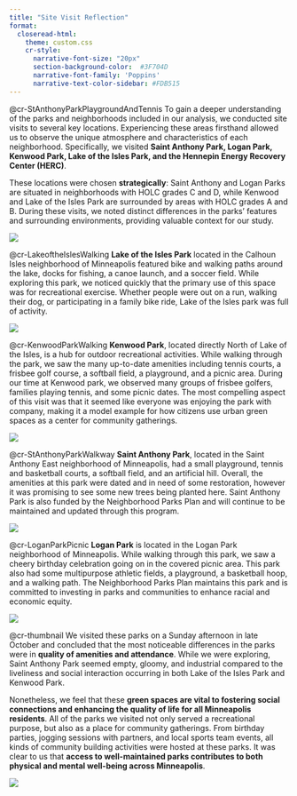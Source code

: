 ```yaml
---
title: "Site Visit Reflection"
format:
  closeread-html:
    theme: custom.css
    cr-style:
      narrative-font-size: "20px"
      section-background-color:  #3F704D
      narrative-font-family: 'Poppins'
      narrative-text-color-sidebar: #FDB515
---
```



::: {.cr-section layout="sidebar-right"}
@cr-StAnthonyParkPlaygroundAndTennis To gain a deeper understanding of the parks and neighborhoods included in our analysis, we conducted site visits to several key locations. Experiencing these areas firsthand allowed us to observe the unique atmosphere and characteristics of each neighborhood. Specifically, we visited **Saint Anthony Park, Logan Park, Kenwood Park, Lake of the Isles Park, and the Hennepin Energy Recovery Center (HERC)**.


These locations were chosen **strategically**: Saint Anthony and Logan Parks are situated in neighborhoods with HOLC grades C and D, while Kenwood and Lake of the Isles Park are surrounded by areas with HOLC grades A and B. During these visits, we noted distinct differences in the parks' features and surrounding environments, providing valuable context for our study.

::: {#cr-StAnthonyParkPlaygroundAndTennis}
![](assets/images/StAnthonyParkPlaygroundAndTennis.JPG){fig-align="center"}
:::

@cr-LakeoftheIslesWalking **Lake of the Isles Park** located in the Calhoun Isles neighborhood of Minneapolis featured bike and walking paths around the lake, docks for fishing, a canoe launch, and a soccer field. While exploring this park, we noticed quickly that the primary use of this space was for recreational exercise. Whether people were out on a run, walking their dog, or participating in a family bike ride, Lake of the Isles park was full of activity.

::: {#cr-LakeoftheIslesWalking}
![](assets/images/LakeoftheIslesWalking.JPG){fig-align="center"}
:::

@cr-KenwoodParkWalking **Kenwood Park**, located directly North of Lake of the Isles, is a hub for outdoor recreational activities. While walking through the park, we saw the many up-to-date amenities including tennis courts, a frisbee golf course, a softball field, a playground, and a picnic area. During our time at Kenwood park, we observed many groups of frisbee golfers, families playing tennis, and some picnic dates. The most compelling aspect of this visit was that it seemed like everyone was enjoying the park with company, making it a model example for how citizens use urban green spaces as a center for community gatherings.

::: {#cr-KenwoodParkWalking}
![](assets/images/KenwoodParkWalking.JPG){fig-align="center"}
:::
:::

::: {.cr-section layout="sidebar-left"}
@cr-StAnthonyParkWalkway **Saint Anthony Park**, located in the Saint Anthony East neighborhood of Minneapolis, had a small playground, tennis and basketball courts, a softball field, and an artificial hill. Overall, the amenities at this park were dated and in need of some restoration, however it was promising to see some new trees being planted here. Saint Anthony Park is also funded by the Neighborhood Parks Plan and will continue to be maintained and updated through this program.

::: {#cr-StAnthonyParkWalkway}
![](assets/images/StAnthonyParkWalkway.JPG){fig-align="center"}
:::

@cr-LoganParkPicnic **Logan Park** is located in the Logan Park neighborhood of Minneapolis. While walking through this park, we saw a cheery birthday celebration going on in the covered picnic area. This park also had some multipurpose athletic fields, a playground, a basketball hoop, and a walking path. The Neighborhood Parks Plan maintains this park and is committed to investing in parks and communities to enhance racial and economic equity.

::: {#cr-LoganParkPicnic}
![](assets/images/LoganParkPicnic.JPG){fig-align="center"}
:::
:::



::: {.cr-section layout="overlay-right"}
@cr-thumbnail We visited these parks on a Sunday afternoon in late October and concluded that the most noticeable differences in the parks were in **quality of amenities and attendance**. While we were exploring, Saint Anthony Park seemed empty, gloomy, and industrial compared to the liveliness and social interaction occurring in both Lake of the Isles Park and Kenwood Park.

Nonetheless, we feel that these **green spaces are vital to fostering social connections and enhancing the quality of life for all Minneapolis residents**. All of the parks we visited not only served a recreational purpose, but also as a place for community gatherings. From birthday parties, jogging sessions with partners, and local sports team events, all kinds of community building activities were hosted at these parks. It was clear to us that **access to well-maintained parks contributes to both physical and mental well-being across Minneapolis**.

::: {#cr-thumbnail}
![](assets/images/thumbnail.JPG){fig-align="center"}
:::
:::

